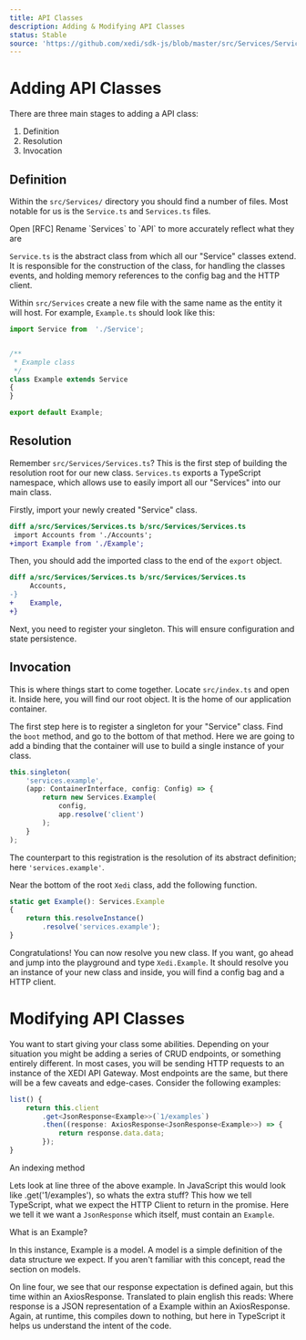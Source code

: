 ```yaml
---
title: API Classes
description: Adding & Modifying API Classes
status: Stable
source: 'https://github.com/xedi/sdk-js/blob/master/src/Services/Service.ts'
---
```



# Adding API Classes

There are three main stages to adding a API class:

1. Definition
2. Resolution
3. Invocation

## Definition

Within the `src/Services/` directory you should find a number of files. Most notable for us is the `Service.ts` and `Services.ts` files.

<BorderBox px={1} py={2} mb={2}>
    <StateLabel status="pullOpened" mr={1}>Open</StateLabel>
    <Link href="https://github.com/xedi/sdk-js/issues/24">[RFC] Rename `Services` to `API` to more accurately reflect what they are <LinkExternalIcon /></Link>
</BorderBox>

`Service.ts` is the abstract class from which all our "Service" classes extend. It is responsible for the construction of the class, for handling the <Link href="architecture/events">classes events</Link>, and holding memory references to the <Link href="architecture/configuration">config bag</Link> and the <Link href="architecture/http_requests">HTTP client</Link>.

Within `src/Services` create a new file with the same name as the entity it will host. For example, `Example.ts` should look like this:

```typescript
import Service from  './Service';


/**
 * Example class
 */
class Example extends Service
{
}

export default Example;
```

## Resolution

Remember `src/Services/Services.ts`? This is the first step of building the resolution root for our new class.
`Services.ts` exports a TypeScript namespace, which allows use to easily import all our "Services" into our main class.

Firstly, import your newly created "Service" class.

```diff
diff a/src/Services/Services.ts b/src/Services/Services.ts
 import Accounts from './Accounts';
+import Example from './Example';
```

Then, you should add the imported class to the end of the `export` object.
```diff
diff a/src/Services/Services.ts b/src/Services/Services.ts
     Accounts,
-}
+    Example,
+}
```

Next, you need to register your <Link href="architecture/singletons">singleton</Link>. This will ensure configuration and state persistence.

## Invocation

This is where things start to come together. Locate `src/index.ts` and open it. Inside here, you will find our root object. It is the home of our application container.

The first step here is to register a <Link href="architecture/singletons">singleton</Link> for your "Service" class.
Find the `boot` method, and go to the bottom of that method. Here we are going to add a binding that the container will use to build a single instance of your class.

```typescript
this.singleton(
    'services.example',
    (app: ContainerInterface, config: Config) => {
        return new Services.Example(
            config,
            app.resolve('client')
        );
    }
);
```

The counterpart to this registration is the resolution of its abstract definition; here `'services.example'`.

Near the bottom of the root `Xedi` class, add the following function.

```typescript
static get Example(): Services.Example
{
    return this.resolveInstance()
        .resolve('services.example');
}

```

Congratulations! You can now resolve you new class. If you want, go ahead and jump into the <Link href="tooling/debugging">playground</Link> and type `Xedi.Example`. It should resolve you an instance of your new class and inside, you will find a <Link href="architecture/config">config bag</Link> and a <Link href="architecture/http_requests">HTTP client</Link>.

# Modifying API Classes

You want to start giving your class some abilities. Depending on your situation you might be adding a series of CRUD endpoints, or something entirely different. In most cases, you will be sending HTTP requests to an instance of the XEDI API Gateway. Most endpoints are the same, but there will be a few caveats and edge-cases. Consider the following examples:

```typescript
list() {
    return this.client
        .get<JsonResponse<Example>>(`1/examples`)
        .then((response: AxiosResponse<JsonResponse<Example>>) => {
            return response.data.data;
        });
}
```
<Text as="p" mt={2} mb={3} fontSize={1} color="gray.5">An indexing method</Text>

Lets look at line three of the above example. In JavaScript this would look like <InlineCode>.get('1/examples')</InlineCode>, so whats the extra stuff? This how we tell TypeScript, what we expect the <Link href="architecture/http_requests">HTTP Client</Link> to return in the promise. Here we tell it we want a `JsonResponse` which itself, must contain an `Example`.

<Flash varient="info" mb={2}>
<Text fontWeight="bold"><InfoIcon /> What is an <InlineCode>Example</InlineCode>?</Text>

In this instance, Example is a <Link href="development/models">model</Link>. A model is a simple definition of the data structure we expect. If you aren't familiar with this concept, read the section on <Link href="development/models">models</Link>.
</Flash>

On line four, we see that our response expectation is defined again, but this time within an <Link href="architecture/http_requests"><InlineCode>AxiosResponse</InlineCode></Link>. Translated to plain english this reads: <Text as="em">Where <InlineCode>response</InlineCode> is a JSON representation of a Example within an AxiosResponse</Text>. Again, at runtime, this compiles down to nothing, but here in TypeScript it helps us understand the intent of the code.
